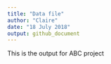 ```yaml
---
title: "Data file"
author: "Claire"
date: "18 July 2018"
output: github_document
---
```



This is the output for ABC project